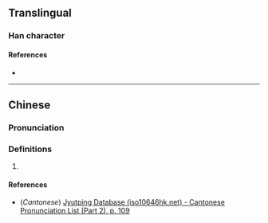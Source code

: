 {{character info/new}}
==Translingual==

===Han character===
{{Han char|rn=61|rad=心|as=09|sn=12|four=96081|canj=PAMO|ids=⿰忄是}}

====References====
* {{Han ref|kx=0393.180|dkj=10882|dj=0729.140|hdz=42327.100|uh=60FF|ud=24831|bh=D94E|bd=55630}}

----

==Chinese==
{{zh-forms}}

===Pronunciation===
{{zh-pron
|m=tí
|c=tai4
|mc=
|oc=
|cat=
}}

===Definitions===
{{zh-hanzi}}

# {{rfdef|zh}}

====References====
* (''Cantonese'') [http://www.iso10646hk.net/jp/document/download.jsp Jyutping Database (iso10646hk.net) - Cantonese Pronunciation List (Part 2), p. 109]